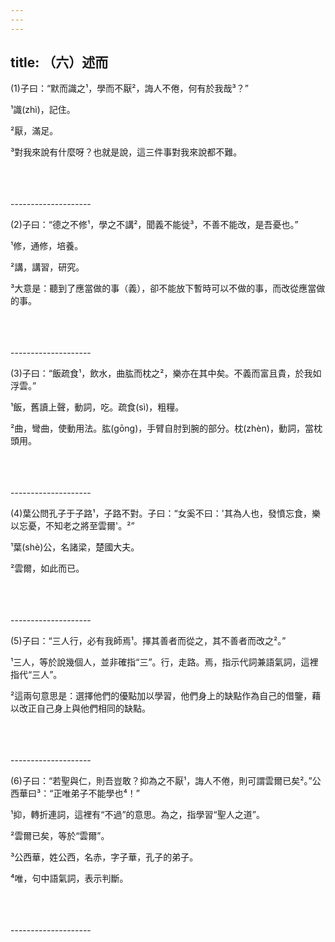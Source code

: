 ```yaml
---
---
---
```

title: （六）述而
---




(1)子曰：“默而識之¹，學而不厭²，誨人不倦，何有於我哉³？”

¹識(zhì)，記住。

²厭，滿足。

³對我來說有什麼呀？也就是說，這三件事對我來說都不難。



<br/><br/><br/>--------------------

(2)子曰：“德之不修¹，學之不講²，聞義不能徙³，不善不能改，是吾憂也。”

¹修，通修，培養。

²講，講習，研究。

³大意是：聽到了應當做的事（義），卻不能放下暫時可以不做的事，而改從應當做的事。



<br/><br/><br/>--------------------

(3)子曰：“飯疏食¹，飲水，曲肱而枕之²，樂亦在其中矣。不義而富且貴，於我如浮雲。”

¹飯，舊讀上聲，動詞，吃。疏食(sì)，粗糧。

²曲，彎曲，使動用法。肱(gōng)，手臂自肘到腕的部分。枕(zhèn)，動詞，當枕頭用。



<br/><br/><br/>--------------------

(4)葉公問孔子于子路¹，子路不對。子曰：“女奚不曰：'其為人也，發憤忘食，樂以忘憂，不知老之將至雲爾'。²”

¹葉(shè)公，名諸梁，楚國大夫。

²雲爾，如此而已。



<br/><br/><br/>--------------------

(5)子曰：“三人行，必有我師焉¹。擇其善者而從之，其不善者而改之²。”

¹三人，等於說幾個人，並非確指“三”。行，走路。焉，指示代詞兼語氣詞，這裡指代“三人”。

²這兩句意思是：選擇他們的優點加以學習，他們身上的缺點作為自己的借鑒，藉以改正自己身上與他們相同的缺點。



<br/><br/><br/>--------------------

(6)子曰：“若聖與仁，則吾豈敢？抑為之不厭¹，誨人不倦，則可謂雲爾已矣²。”公西華曰³：“正唯弟子不能學也⁴！”

¹抑，轉折連詞，這裡有“不過”的意思。為之，指學習“聖人之道”。

²雲爾已矣，等於“雲爾”。

³公西華，姓公西，名赤，字子華，孔子的弟子。

⁴唯，句中語氣詞，表示判斷。





<br/><br/><br/>--------------------